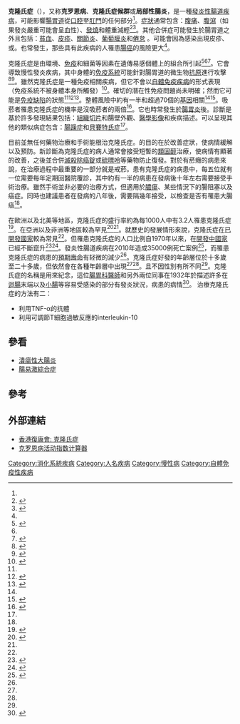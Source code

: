 {{medical}}
{{noteTA
|T=克隆氏症
|1=克隆氏症
}}
{{Infobox_Disease
| Name           = -{克隆氏症}- (克羅恩病)
|Image          =  Patterns_of_Crohn's_Disease.svg
|Caption        = -{克隆氏症}-最常影響的3個部位<ref name=Baumgart>{{cite journal | author = Baumgart DC, Sandborn WJ | year = 2007 | title = Inflammatory bowel disease: clinical aspects and established and evolving therapies. | journal = The Lancet | volume = 369 | issue = 9573 | pages = 1641–57 | pmid = 17499606 | doi =  10.1016/S0140-6736(07)60751-X }}</ref><ref name="HanauerCrohns">{{cite journal | last = Hanauer | first = Stephen B. | coauthors = William Sandborn | date = 2001-03-01 | title = Management of Crohn's Disease in Adults | journal = American Journal of Gastroenterology | volume = 96 | issue = 3 | pages = 635–43 | doi = 10.1111/j.1572-0241.2001.03671.x | pmid = 11280528 | url = http://www.acg.gi.org/physicians/guidelines/CrohnsDiseaseinAdults.pdf | format = PDF | accessdate = 2006-11-08 | archive-date = 2011-09-27 | archive-url = https://web.archive.org/web/20110927051742/http://www.acg.gi.org/physicians/guidelines/CrohnsDiseaseinAdults.pdf | dead-url = no }}</ref>
|DiseasesDB     = 3178
| ICD10          = {{ICD10|K|50||k|50}}
| ICD9           = {{ICD9|555}}
| ICDO           =
| OMIM           = 266600
| MedlinePlus    = 000249
| eMedicineSubj  = med
| eMedicineTopic = 477
| eMedicine_mult = {{eMedicine2|ped|507}} {{eMedicine2|radio|197}}
}}
'''克隆氏症'''（{{lang|en|Crohn's disease}}），又称'''克罗恩病'''、'''克隆氏症候群'''或'''局部性腸炎'''，是一種[[發炎性腸道疾病|發炎性腸道疾病]]，可能影響[[腸胃道|腸胃道]]從[[口腔|口腔]]至[[肛門|肛門]]的任何部分<ref name=NIDDK2013/>。[[症狀|症狀]]通常包含：[[腹痛|腹痛]]、[[腹瀉|腹瀉]]（如果發炎嚴重可能會呈血性）、[[發燒|發燒]]和體重減輕<ref name=NIDDK2013>{{cite web|title=Crohn's Disease|url=http://digestive.niddk.nih.gov/ddiseases/pubs/crohns/|website=National Digestive Diseases  Information Clearinghouse (NDDIC)|accessdate=12 June 2014|date=July 10, 2013|archive-url=https://web.archive.org/web/20140609002323/http://digestive.niddk.nih.gov/ddISeases/pubs/crohns/|archive-date=2014-06-09|dead-url=yes}}</ref><ref name=Baumgart2012>{{cite journal | author = Baumgart DC, Sandborn WJ | title = Crohn's disease | journal = The Lancet | volume = 380 | issue = 9853 | pages = 1590–605 | year = 2012 | pmid = 22914295 | doi = 10.1016/S0140-6736(12)60026-9 | last2 = Sandborn }}</ref>。其他合併症可能發生於腸胃道之外且包括：[[貧血|貧血]]、[[皮疹|皮疹]]、[[關節炎|關節炎]]、[[葡萄膜炎|葡萄膜炎]]和[[倦怠|倦怠]]<!-- <ref name=Baumgart2012/> -->。可能會因為感染出現皮疹、{{le|壞疽性膿皮症|Pyoderma gangrenosum}}或{{le|結節性紅斑|Erythema nodosum}}。{{le|腸阻塞|Bowel_obstruction}}也常發生，那些具有此疾病的人罹患[[腸癌|腸癌]]的風險更大<ref name=Baumgart2012/>。

<!-- 病因 -->
克隆氏症是由環境、[[免疫|免疫]]和細菌等因素在遺傳易感個體上的組合所引起<ref>{{cite journal | author = Cho JH, Brant SR | title = Recent Insights into the Genetics of Inflammatory Bowel Disease | url = https://archive.org/details/sim_gastroenterology_2011-05_140_6/page/1704 | journal = Gastroenterology | volume = 140 | issue = 6 | pages = 1704–12 | year = 2011 | pmid = 21530736 | doi = 10.1053/j.gastro.2011.02.046 }}</ref><ref name=Bact08/><ref>{{cite journal | author = Stefanelli T, Malesci A, Repici A, Vetrano S, Danese S | title = New Insights into Inflammatory Bowel Disease Pathophysiology: Paving the Way for Novel Therapeutic Targets | journal = Current Drug Targets | volume = 9 | issue = 5 | pages = 413–8 | year = 2008 | pmid = 18473770 | doi = 10.2174/138945008784221170 }}</ref>。它會導致慢性發炎疾病，其中身體的[[免疫系統|免疫系統]]可能針對腸胃道的微生物[[抗原|抗原]]進行攻擊<ref name=Bact08>{{cite journal | author = Dessein R, Chamaillard M, Danese S | title = Innate Immunity in Crohnʼs Disease | journal = Journal of Clinical Gastroenterology | volume = 42 | pages = S144–7 | year = 2008 | pmid = 18806708 | doi = 10.1097/MCG.0b013e3181662c90 }}</ref><ref name="pmid19437144">{{cite journal | author = Marks DJ, Rahman FZ, Sewell GW, Segal AW | title = Crohn's disease: An immune deficiency state | journal = Clinical reviews in allergy & immunology | volume = 38 | issue = 1 | pages = 20–31 | year = 2010 | pmid = 19437144 | doi = 10.1007/s12016-009-8133-2 }}</ref>。雖然克隆氏症是一種免疫相關疾病，但它不會以[[自體免疫疾病|自體免疫疾病]]的形式表現（免疫系統不被身體本身所觸發）<ref>{{cite journal | author = Casanova JL, Abel L | title = Revisiting Crohn's disease as a primary immunodeficiency of macrophages. | url = https://archive.org/details/sim_journal-of-experimental-medicine_2009-08-31_206_9/page/1839 | journal = The Journal of experimental medicine | volume = 206 | issue = 9 | pages = 1839–43 | date = Aug 31, 2009 | pmid = 19687225 | doi = 10.1084/jem.20091683 }}</ref>。確切的潛在性免疫問題尚未明確；然而它可能是[[免疫缺陷|免疫缺陷]]的狀態<ref name="pmid19437144" /><ref>{{cite journal | author = Lalande JD, Behr MA | title = Mycobacteria in Crohn's disease: How innate immune deficiency may result in chronic inflammation | journal = Expert review of clinical immunology | volume = 6 | issue = 4 | pages = 633–41 | year = 2010 | pmid = 20594136 | doi = 10.1586/eci.10.29 }}</ref><ref>{{cite journal |author=Yamamoto-Furusho JK, Korzenik JR |title=Crohn's disease: Innate immunodeficiency? |journal=World Journal of Gastroenterology |volume=12 |issue=42 |pages=6751–5 |year=2006 |pmid=17106921 |url=http://www.wjgnet.com/1007-9327/12/6751.asp |deadurl=yes |archiveurl=https://web.archive.org/web/20130606041116/http://www.wjgnet.com/1007-9327/12/6751.asp |archivedate=2013-06-06 |access-date=2016-01-18 }}</ref>。整體風險中約有一半和超過70個的[[基因|基因]]相關<ref name=Baumgart2012/><ref name="genetic_link">{{cite journal | author = Barrett JC, Hansoul S, Nicolae DL, Cho JH, Duerr RH, Rioux JD, Brant SR, Silverberg MS, Taylor KD, Barmada MM, Bitton A, Dassopoulos T, Datta LW, Green T, Griffiths AM, Kistner EO, Murtha MT, Regueiro MD, Rotter JI, Schumm LP, Steinhart AH, Targan SR, Xavier RJ, Libioulle C, Sandor C, Lathrop M, Belaiche J, Dewit O, Gut I, Heath S, Laukens D, Mni M, Rutgeerts P, Van Gossum A, Zelenika D, Franchimont D, Hugot JP, de Vos M, Vermeire S, Louis E, Cardon LR, Anderson CA, Drummond H, Nimmo E, Ahmad T, Prescott NJ, Onnie CM, Fisher SA, Marchini J, Ghori J, Bumpstead S, Gwilliam R, Tremelling M, Deloukas P, Mansfield J, Jewell D, Satsangi J, Mathew CG, Parkes M, Georges M, Daly MJ | title = Genome-wide association defines more than 30 distinct susceptibility loci for Crohn's disease | journal = Nature Genetics | volume = 40 | issue = 8 | pages = 955–62 | year = 2008 | pmid = 18587394 | pmc = 2574810 | doi = 10.1038/ng.175 }}</ref>。吸菸者罹患克隆氏症的機率是沒吸菸者的兩倍<ref name=Cosnes2004>{{cite journal | author = Cosnes J | title = Tobacco and IBD: Relevance in the understanding of disease mechanisms and clinical practice | journal = Best Practice & Research Clinical Gastroenterology | volume = 18 | issue = 3 | pages = 481–96 | year = 2004 | pmid = 15157822 | doi = 10.1016/j.bpg.2003.12.003 }}</ref>。它也時常發生於[[腸胃炎|腸胃炎]]後。診斷是基於許多發現結果包括：[[組織切片|組織切片]]和腸壁外觀、[[醫學影像|醫學影像]]和疾病描述。可以呈現其他的類似病症包含：[[腸躁症|腸躁症]]和[[貝賽特氏症|貝賽特氏症]]<ref name=Baumgart2012/>。

<!-- 治療和預後 -->
目前並無任何藥物治療和手術能根治克隆氏症。{{le|克隆氏症的治療|Management of Crohn's disease|治療選項}}的目的在於改善症狀，使病情緩解以及預防{{le|復發|Relapse}}。新診斷為克隆氏症的病人通常會接受短暫的[[類固醇|類固醇]]治療，使病情有顯著的改善，之後並合併[[滅殺除癌錠|滅殺除癌錠]]或[[硫嘌呤|硫嘌呤]]等藥物防止復發。對於有菸癮的病患來說，在治療過程中最重要的一部分就是戒菸。患有克隆氏症的病患中，每五位就有一位需要每年定期回醫院覆診，其中約有一半的病患在發病後十年左右需要接受手術治療。雖然手術並非必要的治療方式，但適用於[[膿瘍|膿瘍]]、某些情況下的腸阻塞以及癌症。同時也建議患者在發病的八年後，需要隔幾年接受{{le|大腸鏡|Colonoscopy}}，以檢查是否有罹患大腸癌<ref name=Baumgart2012/>。

<!-- 流行病學以及沿革 -->
在歐洲以及北美等地區，克隆氏症的盛行率約為每1000人中有3.2人罹患克隆氏症<ref>{{cite journal|last1=Molodecky|first1=NA|last2=Soon|first2=IS|last3=Rabi|first3=DM|last4=Ghali|first4=WA|last5=Ferris|first5=M|last6=Chernoff|first6=G|last7=Benchimol|first7=EI|last8=Panaccione|first8=R|last9=Ghosh|first9=S|last10=Barkema|first10=HW|last11=Kaplan|first11=GG|title=Increasing incidence and prevalence of the inflammatory bowel diseases with time, based on systematic review.|url=https://archive.org/details/sim_gastroenterology_2012-01_142_1/page/46|journal=Gastroenterology|date=Jan 2012|volume=142|issue=1|pages=46–54.e42; quiz e30|pmid=22001864|doi=10.1053/j.gastro.2011.10.001}}</ref>。在亞洲以及非洲等地區較為罕見<ref>{{cite journal|last1=Prideaux|first1=L|last2=Kamm|first2=MA|last3=De Cruz|first3=PP|last4=Chan|first4=FK|last5=Ng|first5=SC|title=Inflammatory bowel disease in Asia: a systematic review.|journal=Journal of Gastroenterology and Hepatology|date=Aug 2012|volume=27|issue=8|pages=1266–80|pmid=22497584|doi=10.1111/j.1440-1746.2012.07150.x}}</ref><ref name=Hov2012/>。就歷史的發展情形來說，克隆氏症在[[已開發國家|已開發國家]]較為常見<ref name=Bur2013/>。但罹患克隆氏症的人口比例自1970年以來，在[[開發中國家|開發中國家]]已經不斷竄升<ref name=Hov2012>{{cite journal|last1=Hovde|first1=Ø|last2=Moum|first2=BA|title=Epidemiology and clinical course of Crohn's disease: results from observational studies.|journal=World journal of gastroenterology : WJG|date=Apr 21, 2012|volume=18|issue=15|pages=1723–31|pmid=22553396|doi=10.3748/wjg.v18.i15.1723|pmc=3332285}}</ref><ref name=Bur2013>{{cite journal|last1=Burisch|first1=J|last2=Munkholm|first2=P|title=Inflammatory bowel disease epidemiology.|journal=Current opinion in gastroenterology|date=Jul 2013|volume=29|issue=4|pages=357–62|pmid=23695429|doi=10.1097/MOG.0b013e32836229fb}}</ref>。發炎性腸道疾病在2010年造成35000例死亡案例<ref>{{cite journal|last1=Lozano|first1=R|last2=Naghavi|first2=M|title=Global and regional mortality from 235 causes of death for 20 age groups in 1990 and 2010: a systematic analysis for the Global Burden of Disease Study 2010.|journal=Lancet|date=Dec 15, 2012|volume=380|issue=9859|pages=2095–128|pmid=23245604|doi=10.1016/S0140-6736(12)61728-0}}</ref>，而罹患克隆氏症的病患的[[預期壽命|預期壽命]]有轻微的減少<ref name=Baumgart2012/>。克隆氏症好發的年齡層位於十多歲至二十多歲，但依然會在各種年齡層中出現<ref name=NIDDK2013/><ref name=Baumgart2012/>。且不因性別有所不同<ref name=NIDDK2013/>。克隆氏症的名稱是用來紀念{{le|Burrill Bernard Crohn|Burrill Bernard Crohn}}，這位[[腸胃科醫師|腸胃科醫師]]和另外兩位同事在1932年於{{le|紐約西乃山醫院|Mount Sinai Hospital (Manhattan)}}描述許多在[[迴腸|迴腸]]末端以及[[小腸|小腸]]等容易受感染的部分有發炎狀況，病患的病情<ref name=CrohnBB>{{cite journal | author = Crohn BB, Ginzburg L, Oppenheimer GD | title = Regional ileitis: A pathologic and clinical entity. 1932 | journal = The Mount Sinai journal of medicine, New York | volume = 67 | issue = 3 | pages = 263–8 | year = 2000 | pmid = 10828911 }}</ref>。
治療克隆氏症的方法有二：
* 利用TNF-α的抗體
* 利用可調節T細胞過敏反應的interleukin-10

== 參看 ==
* [[潰瘍性大腸炎|潰瘍性大腸炎]]
* [[腸易激綜合症|腸易激綜合症]]

== 參考 ==
{{reflist}}

== 外部連結 ==
* [https://web.archive.org/web/20080415204839/http://www.rehabsociety.org.hk/229.0.html 香港復康會: 克隆氏症]
* [http://www.ibdcare.cn/index.php?block/3.html 克罗恩病活动指数计算器] {{Wayback|url=http://www.ibdcare.cn/index.php?block%2F3.html |date=20161023122533 }}

{{Solute carrier disorders}}

{{Authority control}}

[[Category:消化系統疾病|Category:消化系統疾病]]
[[Category:人名疾病|Category:人名疾病]]
[[Category:慢性病|Category:慢性病]]
[[Category:自體免疫性疾病|Category:自體免疫性疾病]]